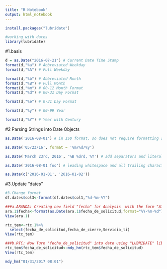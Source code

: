 ```yaml
---
title: "R Notebook"
output: html_notebook
---
```


```r
install.packages("lubridate")
```

```r
#working with dates
library(lubridate)
```

#1.basis
```r
d = as.Date("2016-07-21") # Current Date Time Stamp
format(d,"%a") # Abbreviated Weekday
format(d,"%A") # Full Weekday

format(d,"%b") # Abbreviated Month
format(d,"%B") # Full Month
format(d,"%m") # 00-12 Month Format
format(d,"%d") # 00-31 Day Format

format(d,"%e") # 0-31 Day Format

format(d,"%y") # 00-99 Year

format(d,"%Y") # Year with Century
```
#2 Parsing Strings into Date Objects
```r
as.Date('2016-08-01') # in ISO format, so does not require formatting string

as.Date('05/23/16', format = '%m/%d/%y')

as.Date('March 23rd, 2016', '%B %drd, %Y') # add separators and literals to format

as.Date('2016-08-01 foo') # leading whitespace and all trailing characters are ignored

as.Date(c('2016-01-01', '2016-01-02'))
```


#3.Update  "dates"

```r

#3.Change format
df.dates$col3<-format(df.dates$col1,"%d-%m-%Y")

```



```r
###a.ARANDA: Creating new field "fecha" for Analysis  with the form "A?O-MES"
ara.1$fecha<-format(as.Date(ara.1$fecha_de_solicitud,format="%Y-%m-%d"),"%Y-%m")
View(ara.1)

rtc_tem<-rtc.1%>%
  select(fecha_de_solicitud,fecha_de_cierre,Servicio_ti)
View(rtc_tem)

###b.RTC: Now Turn "fecha_de_solicitud" into date using "LUBRIDATE" library
rtc_tem$fecha_de_solicitud<-mdy_hm(rtc_tem$fecha_de_solicitud)
View(rtc_tem)

mdy_hm("01/31/2017 08:01")

```



